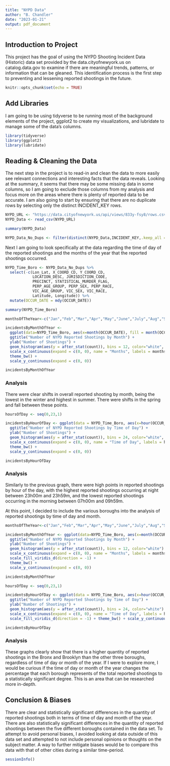 ---
title: "NYPD Data"
author: "B. Chandler"
date: "2023-01-21"
output: pdf_document
---

## Introduction to Project

This project has the goal of using the NYPD Shooting Incident Data (Historic) data set provided by the data.cityofnewyork.us on catalog.data.gov to examine if there are meaningful trends, patterns, or information that can be gleaned.  This identification process is the first step to preventing and lessening reported shootings in the future.

```{r setup, include=FALSE}
knitr::opts_chunk$set(echo = TRUE)
```
## Add Libraries

I am going to be using tidyverse to be running most of the background elements of the project, ggplot2 to create my visualizations, and lubridate to manage some of the data's columns.

```{r addLibrarys}
library(tidyverse)
library(ggplot2)
library(lubridate)

```
## Reading & Cleaning the Data

The next step in the project is to read-in and clean the data to more easily see relevant connections and interesting facts that the data reveals.  Looking at the summary, it seems that there may be some missing data in some columns, so I am going to exclude those columns from my analysis and focus more on the areas where there is plenty of reported data to be accurate.  I am also going to start by ensuring that there are no duplicate rows by selecting only the distinct INCIDENT_KEY rows.


```{r readInData}

NYPD_URL <- "https://data.cityofnewyork.us/api/views/833y-fsy8/rows.csv"
NYPD_Data <- read_csv(NYPD_URL)

summary(NYPD_Data)

```
```{r distinctRows}
NYPD_Data_No_Dups <- filter(distinct(NYPD_Data,INCIDENT_KEY,.keep_all = TRUE))

```


Next I am going to look specifically at the data regarding the time of day of the reported shootings and the months of the year that the reported shootings occurred.

``` {r cleanupDataForTimeDataNeighborhood Data}
NYPD_Time_Boro <- NYPD_Data_No_Dups %>%
  select(-c(Lon_Lat, X_COORD_CD, Y_COORD_CD, 
            LOCATION_DESC, JURISDICTION_CODE, 
            PRECINCT, STATISTICAL_MURDER_FLAG, 
            PERP_AGE_GROUP, PERP_SEX, PERP_RACE, 
            VIC_AGE_GROUP, VIC_SEX, VIC_RACE, 
            Latitude, Longitude)) %>%
  mutate(OCCUR_DATE = mdy(OCCUR_DATE))

summary(NYPD_Time_Boro)
```

```{r monthOfYearHistogram}

monthsOfTheYear<-c("Jan","Feb","Mar","Apr","May","June","July","Aug","Sep","Oct","Nov","Dec")

incidentsByMonthOfYear <- 
  ggplot(data=NYPD_Time_Boro, aes(x=month(OCCUR_DATE), fill = month(OCCUR_DATE))) + 
  ggtitle("Number of NYPD Reported Shootings by Month") + 
  ylab("Number of Shootings") + 
  geom_histogram(aes(y = after_stat(count)), bins = 12, color="white", fill="darkcyan") + 
  scale_x_continuous(expand = c(0, 0), name = "Months", labels = monthsOfTheYear, breaks=c(1:12)) +
  theme_bw() + 
  scale_y_continuous(expand = c(0, 0))

incidentsByMonthOfYear
```

### Analysis

There were clear shifts in overall reported shooting by month, being the lowest in the winter and highest in summer.  There were shifts in the spring and fall between these points.

``` {r timeOfDayHistogram}
hoursOfDay <- seq(0,23,1)

incidentsByHourOfDay <- ggplot(data = NYPD_Time_Boro, aes(x=hour(OCCUR_TIME))) + 
  ggtitle("Number of NYPD Reported Shootings by Time of Day") + 
  ylab("Number of Shootings") + 
  geom_histogram(aes(y = after_stat(count)), bins = 24, color="white", fill="darkcyan") + 
  scale_x_continuous(expand = c(0, 0), name = "Time of Day", labels = hoursOfDay, breaks=c(0:23)) + 
  theme_bw() + 
  scale_y_continuous(expand = c(0, 0))

incidentsByHourOfDay
```

### Analysis

Similarly to the previous graph, there were high points in reported shootings by hour of the day, with the highest reported shootings occurring at night between 23h00m and 23h59m, and the lowest reported shootings occurring in the morning between 07h00m and 09h59m. 


At this point, I decided to include the various boroughs into the analysis of reported shootings by time of day and month. 


```{r monthOfYearHistogramByBoro}

monthsOfTheYear<-c("Jan","Feb","Mar","Apr","May","June","July","Aug","Sep","Oct","Nov","Dec")

incidentsByMonthOfYear <- ggplot(data=NYPD_Time_Boro, aes(x=month(OCCUR_DATE), fill = BORO)) +
  ggtitle("Number of NYPD Reported Shootings by Month") + 
  ylab("Number of Shootings") + 
  geom_histogram(aes(y = after_stat(count)), bins = 12, color="white") + 
  scale_x_continuous(expand = c(0, 0), name = "Months", labels = monthsOfTheYear, breaks=c(1:12)) + 
  scale_fill_viridis_d(direction = -1) + 
  theme_bw() +
  scale_y_continuous(expand = c(0, 0))

incidentsByMonthOfYear
```

``` {r timeOfDayHistogramByBoro}
hoursOfDay <- seq(0,23,1)

incidentsByHourOfDay <- ggplot(data = NYPD_Time_Boro, aes(x=hour(OCCUR_TIME),  fill=BORO)) + 
  ggtitle("Number of NYPD Reported Shootings by Time of Day") + 
  ylab("Number of Shootings") + 
  geom_histogram(aes(y = after_stat(count)), bins = 24, color="white") + 
  scale_x_continuous(expand = c(0, 0), name = "Time of Day", labels = hoursOfDay, breaks=c(0:23)) + 
  scale_fill_viridis_d(direction = -1) + theme_bw() + scale_y_continuous(expand = c(0, 0))

incidentsByHourOfDay
```

### Analysis

These graphs clearly show that there is a higher quantity of reported shootings in the Bronx and Brooklyn than the other three boroughs, regardless of time of day or month of the year.  If I were to explore more, I would be curious if the time of day or month of the year changes the percentage that each borough represents of the total reported shootings to a statistically significant degree.  This is an area that can be researched more in-depth.


## Conclusion & Biases

There are clear and statistically significant differences in the quantity of reported shootings both in terms of time of day and month of the year.  There are also statistically significant differences in the quantity of reported shootings between the five different boroughs contained in the data set. To attempt to avoid personal biases, I avoided looking at data outside of this data set and attempted to not include personal opinions or thoughts on the subject matter. A way to further mitigate biases would be to compare this data with that of other cities during a similar time-period.


```{r sessionInfo}

sessionInfo()

```
